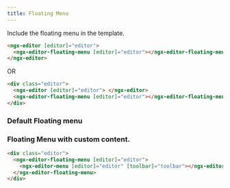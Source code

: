```yaml
---
title: Floating Menu
---
```



Include the floating menu in the template.

```html
<ngx-editor [editor]="editor">
  <ngx-editor-floating-menu [editor]="editor"></ngx-editor-floating-menu>
</ngx-editor>
```

OR

```html
<div class="editor">
  <ngx-editor [editor]="editor"> </ngx-editor>
  <ngx-editor-floating-menu [editor]="editor"></ngx-editor-floating-menu>
</div>
```

### Default Floating menu

<Stackblitz id="ngx-editor-floating-menu" />

### Floating Menu with custom content.

```html
<div class="editor">
  <ngx-editor-floating-menu [editor]="editor">
    <ngx-editor-menu [editor]="editor" [toolbar]="toolbar"></ngx-editor-menu>
  </ngx-editor-floating-menu>
</div>
```

<Stackblitz id="ngx-editor-floating-menu-custom" />

